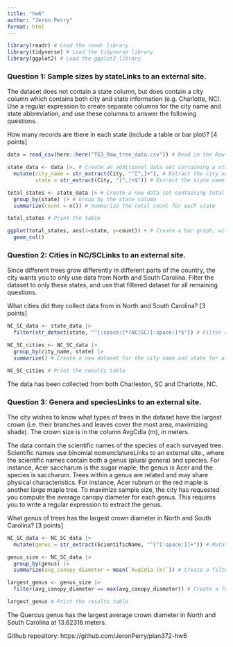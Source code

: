 ```yaml
---
title: "hw6"
author: "Jeron Perry"
format: html
---
```



```r
library(readr) # Load the readr library
library(tidyverse) # Load the tidyverse library
library(ggplot2) # Load the ggplot2 library
```


### Question 1: Sample sizes by stateLinks to an external site.
The dataset does not contain a state column, but does contain a city column which contains both city and state information (e.g. Charlotte, NC). Use a regular expression to create separate columns for the city name and state abbreviation, and use these columns to answer the following questions.

How many records are there in each state (include a table or bar plot)? [4 points]
```r
data = read_csv(here::here("TS3_Raw_tree_data.csv")) # Read in the Raw Tree data set

state_data <- data |>. # Create an additional data set containing a state column
  mutate(city_name = str_extract(City, "^[^,]+"), # Extract the city name using a regular expression and create a city column containing only the extracted name
         state = str_extract(City, "[^,]+$")) # Extract the state name using a regular expression and create a state column containing only the extracted name

total_states <- state_data |> # Create a new data set containing total number of observations for each state
  group_by(state) |> # Group by the state column
  summarize(count = n()) # Summarize the total count for each state 

total_states # Print the table 

ggplot(total_states, aes(x=state, y=count)) + # Create a bar graph, with the X variable being the state and the Y variable being the count for each state 
  geom_col()
```


### Question 2: Cities in NC/SCLinks to an external site.
Since different trees grow differently in different parts of the country, the city wants you to only use data from North and South Carolina. Filter the dataset to only these states, and use that filtered dataset for all remaining questions.

What cities did they collect data from in North and South Carolina? [3 points]
```r
NC_SC_data <- state_data |>
  filter(str_detect(state, "^[:space:]*(NC|SC)[:space:]*$")) # Filter a new dataset to just NC and SC observations using a regular expression

NC_SC_cities <- NC_SC_data |>
  group_by(city_name, state) |>
  summarize() # Create a new dataset for the city name and state for all cities used in NC or SC

NC_SC_cities # Print the results table 

```
The data has been collected from both Charleston, SC and Charlotte, NC. 


### Question 3: Genera and speciesLinks to an external site.
The city wishes to know what types of trees in the dataset have the largest crown (i.e. their branches and leaves cover the most area, maximizing shade). The crown size is in the column AvgCdia (m), in meters.

The data contain the scientific names of the species of each surveyed tree. Scientific names use binomial nomenclatureLinks to an external site., where the scientific names contain both a genus (plural genera) and species. For instance, Acer saccharum is the sugar maple; the genus is Acer and the species is saccharum. Trees within a genus are related and may share physical characteristics. For instance, Acer rubrum or the red maple is another large maple tree. To maximize sample size, the city has requested you compute the average canopy diameter for each genus. This requires you to write a regular expression to extract the genus.

What genus of trees has the largest crown diameter in North and South Carolina? [3 points]
```r
NC_SC_data <- NC_SC_data |>
  mutate(genus = str_extract(ScientificName, "^[^[:space:]]+")) # Mutate the NC/SC data set to have a column for the genus, using the str_extract function as well as a regular expression

genus_size <- NC_SC_data |>
  group_by(genus) |>
  summarize(avg_canopy_diameter = mean(`AvgCdia (m)`)) # Create a filtered data set that only contains genus as well as the average canopy size for each genus 

largest_genus <- genus_size |>
  filter(avg_canopy_diameter == max(avg_canopy_diameter)) # Create a further filtered data set only containing the genus with the largest average canopy diameter 

largest_genus # Print the results table 
```
The Quercus genus has the largest average crown diameter in North and South Carolina at 13.62316 meters. 


Github repository: https://github.com/JeronPerry/plan372-hw6 
